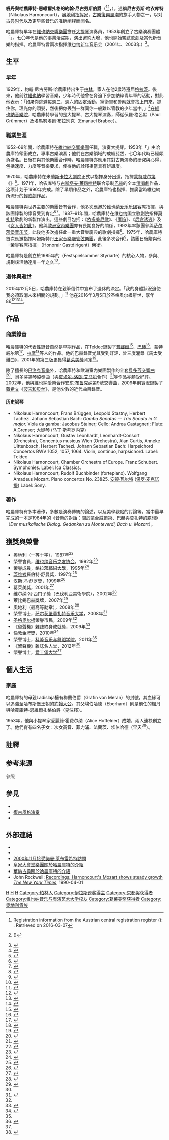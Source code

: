 {{Infobox musical artist
| name         = 尼古勞斯·哈農庫特<br/>Nikolaus Harnoncourt
| Background   = non_vocal_instrumentalist
| image        = Nikolaus Harnoncourt (1980).jpg
| alt          = 
| caption      = 1980年的哈農庫特
| birth_name   = 
| birth_date   = {{birth date|1929|12|06|df=y}}
| birth_place  = {{flag|威瑪共和國}}[[柏林|柏林]]
| death_date   = {{death date and age|2016|03|05|1929|12|06|df=y}}
| death_place  = {{AUT}}[[阿特尔高地区圣格奥尔根|圣格奥尔根]]
| nationality  = {{AUT}}
| other_name   = Johann Nikolaus Graf de la Fontaine und d'Harnoncourt-Unverzagt
| occupation   = {{plainlist|
* 大提琴演奏
* 指揮
}}
| alma_mater   = [[维也纳音乐与表演艺术大学|維也納音樂院]]
| years_active = 
| related_group= {{tsl|en|Concentus Musicus Wien|維也納古樂合奏團}}
| awards       = 
| spouse       = {{marriage|{{tsl|de|Alice Harnoncourt|愛麗絲·霍费尔纳}}|1953|2016|end=s}}<ref name="Millington"/>
| children     = 4
| signature    = Nikolaus-Harnoncourt-signature.png
}}

'''楓丹與哈農庫特-恩維爾扎格的約翰·尼古勞斯伯爵'''（{{lang-de|Johann Nicolaus Graf de la Fontaine und d'Harnoncourt-Unverzagt}}{{NoteTag|1919年4月3日，奧地利的貴族制度遭到{{tsl|en|Austrian_nobility#Abolition of nobility in 1919|奧地利貴族#1919年立法|立法廢止}}，奧地利境內的貴族也不再擁有稱號，但在歐洲其它貴族國家的奧裔貴族仍然被允許沿用自己的稱號<ref name="Munzinger"/>。}}<ref>Registration information from the Austrian central registration register ({{lang|de|Meldeauskunft aus dem Zentralen Melderegister gemäß [https://www.ris.bka.gv.at/eli/bgbl/1992/9/P18/NOR40189421 § 18] Abs. 1 Meldegesetz [1991]}}): {{lang|de|Familienname oder Nachname: Harnoncourt / Vorname: Johann Nikolaus / Geburtsdatum: 1929-12-06}}. Retrieved on 2016-03-07</ref><ref name="Munzinger">{{cite web|url=http://www.munzinger.de/search/go/document.jsp?id=00000014613|title=Nikolaus Harnoncourt|author=Munzinger-Archiv GmbH, Ravensburg|publisher=|accessdate=2020-02-12|archive-date=2019-08-30|archive-url=https://web.archive.org/web/20190830203656/https://www.munzinger.de/search/go/document.jsp?id=00000014613|dead-url=no}} ({{lang|de|Johann Nikolaus Harnoncourt (adelshistorisch: Johann Nikolaus Graf de la Fontaine und d'Harnoncourt-Unverzagt) wurde am 1929-12-06 in Berlin geboren. Die Familie seines Vaters stammt aus luxemburgisch-lothringischem Uradel und führte bis zum Adelsaufhebungsgesetz den Grafen-Titel.}})</ref>，{{bd|1929年|12月6日|2016年|3月5日|catIdx=H}}），通稱'''尼古劳斯·哈农库特'''（Nikolaus Harnoncourt），[[奥地利|奥地利]][[指挥家|指挥家]]，[[復古風格演奏|古樂復興風潮]]的旗手人物之一，以对[[古典主義音樂|古典时代]]以及更早些音乐的准确阐释而闻名。

哈農庫特早年在[[維也納交響樂團|維也納交響樂團]]擔任[[大提琴|大提琴]]演奏員，1953年創立了古樂演奏團體「{{tsl|en|Concentus Musicus Wien|維也納古樂合奏團}}」。七〇年代是他的事業活躍期，演出邀約大增，他也開始嘗試歌劇及當代新音樂的指揮。哈農庫特曾兩次指揮[[维也纳新年音乐会|维也纳新年音乐会]]（2001年、2003年）<ref>{{cite news | url=https://www.nytimes.com/2003/01/02/arts/music-review-a-new-year-comes-to-old-vienna.html | title=A New Year Comes to Old Vienna | work=New York Times | author=James R. Oestreich | date=2003-01-02 | accessdate=2007-08-12 | archive-date=2012-10-26 | archive-url=https://web.archive.org/web/20121026024133/http://www.nytimes.com/2003/01/02/arts/music-review-a-new-year-comes-to-old-vienna.html | dead-url=no }}</ref>。


== 生平 ==
=== 早年 ===
1929年，約翰·尼古勞斯·哈農庫特出生于[[柏林|柏林]]，家人在他2歲時遷居[[格拉茨|格拉茨]]。後來，他前往[[維也納|維也納]]學習音樂，少年時代他曾在脅迫下參加納粹青年軍的活動，對此他表示：「如果你逃避每週三、週六的固定活動，黨衛軍和警察就會找上門來，抓住你，理光你的頭髮，然後把你丟到一群同你一般難以管教的少年當中。」<ref name="Oestreich">{{cite news | url=https://www.nytimes.com/2016/03/07/arts/music/nikolaus-harnoncourt-conductor-and-early-music-specialist-dies-at-86.html | title=Nikolaus Harnoncourt, Conductor and Early-Music Specialist, Dies at 86 | work=The New York Times | author=James R Oestreich | date=2016-03-06 | accessdate=2016-03-07 | archive-date=2016-03-08 | archive-url=https://web.archive.org/web/20160308212329/http://www.nytimes.com/2016/03/07/arts/music/nikolaus-harnoncourt-conductor-and-early-music-specialist-dies-at-86.html | dead-url=no }}</ref>在[[维也纳音乐与表演艺术大学|維也納音樂院]]，哈農庫特學習的是大提琴、古大提琴演奏，師從保羅·格呂默（Paul Grümmer）及埃馬努埃爾·布拉別克（Emanuel Brabec）。

=== 職業生涯 ===
1952–69年間，哈農庫特在[[維也納交響樂團|維也納交響樂團]]任職，演奏大提琴。1953年「{{tsl|en|Concentus Musicus Wien|維也納古樂合奏團}}」由哈農庫特領銜成立，專事古樂演奏；他們在古樂領域的成績斐然，七〇年代時已經頗負盛名。日後在與其他樂團合作時，哈農庫特亦應用其對古樂演奏的研究與心得，包括速度、力度等音樂要求，使得他的詮釋相當具有辨識度。

1970年，哈農庫特在米蘭[[斯卡拉大劇院|斯卡拉大劇院]]正式以指揮身分出道，指揮[[克劳迪奥·蒙特威尔第|蒙特威尔第]]《{{tsl|en|Il ritorno d'Ulisse in patria|尤里西斯歸鄉記}}》<ref>{{cite news | url=https://www.nytimes.com/2003/03/02/arts/music-only-the-best-follow-his-beat.html | title=Only the Best Follow His Beat | work=New York Times | author=James R. Oestreich | date=2003-03-02 | accessdate=2007-10-13 | archive-date=2012-11-02 | archive-url=https://web.archive.org/web/20121102184350/http://www.nytimes.com/2003/03/02/arts/music-only-the-best-follow-his-beat.html | dead-url=no }}</ref>。1971年，哈农库特与[[古斯塔夫·莱昂哈特|古斯塔夫·莱昂哈特]]联合录制[[约翰·塞巴斯蒂安·巴赫|巴赫]]的全本[[清唱劇|清唱劇]]作品，这项计划于1990年完成{{NoteTag|迄今，這套清唱劇錄音仍是唯一使用完全使用男聲合唱的錄音版本，本就為女聲創作的第51號《全地都當歡喜》（''Jauchzet Gott in allen Landen''）和第199號《我心泳血海》（''Mein Herze schwimmt in Blut''）則是其中例外。}}。除了早期作品之外，哈農庫特也指揮、推廣當時維也納所流行的[[輕歌劇|輕歌劇]]作品。

哈農庫特與世界主要的樂團皆有合作，他多次應邀於[[维也纳爱乐乐团|维也纳爱乐乐团]]客席指揮，與該團錄製的錄音受到肯定<ref>{{cite news | url=https://www.theguardian.com/music/2002/aug/02/classicalmusicandopera.artsfeatures5 | title=Smetana: Ma Vlast | work=The Guardian | author=Andrew Clements | date=2002-10-02 | accessdate=2007-08-12 | archive-date=2014-09-09 | archive-url=https://web.archive.org/web/20140909184356/http://www.theguardian.com/music/2002/aug/02/classicalmusicandopera.artsfeatures5 | dead-url=no }}</ref><ref>{{cite news | url=http://arts.guardian.co.uk/critic/review/0,,1069664,00.html | title=Bruckner Symphony No 9: Vienna Philharmonic / Harnoncourt | work=The Guardian | author=Andrew Clements | date=2003-10-24 | accessdate=2007-08-12}}</ref>。1987–91年間，哈農庫特在[[维也纳国立歌剧院|维也纳国立歌剧院]]指揮[[沃尔夫冈·阿马德乌斯·莫扎特|莫扎特]]歌劇的新製作演出，這些劇目包括：《[[依多美尼歐|依多美尼歐]]》、《[[魔笛|魔笛]]》、《[[后宫诱逃|后宫诱逃]]》及《[[女人皆如此|女人皆如此]]》。他與[[歐洲室內樂團|歐洲室內樂團]]亦有長期良好的關係，1992年率該團參與[[萨尔茨堡音乐节|萨尔茨堡音乐节]]，此後他多次擔任此一重大音樂慶典的歌劇指揮<ref>{{Cite web|url=https://archive.salzburgerfestspiele.at/institution/archiv/archiv-suchergebnisse?k=harnoncourt&dv=1.1.1900&db=31.12.2018&typ=0|title=Salzburger Festspiele / Geschichte Archiv Sucherergebnisse|website=歷史資料庫，薩爾茨堡音樂節官方網站|accessdate=2020-08-18|archive-date=2020-08-28|archive-url=https://web.archive.org/web/20200828103844/https://archive.salzburgerfestspiele.at/institution/archiv/archiv-suchergebnisse?k=harnoncourt&dv=1.1.1900&db=31.12.2018&typ=0|dead-url=no}}</ref>。1975年，哈農庫特首次應邀指揮阿姆斯特丹[[王家音樂廳管弦樂團|王家音樂廳管弦樂團]]，此後多次合作<ref>{{cite news | url=https://www.theguardian.com/music/2003/may/23/classicalmusicandopera.artsfeatures5 | title=Dvorak: The Golden Spinning Wheel; The Noon Witch; The Water Goblin; The Wild Dove: Royal Concertgebouw Orchestra/ Harnoncourt | work=The Guardian | author=Andrew Clements | date=2003-05-23 | accessdate=2007-08-12 | archive-date=2014-09-11 | archive-url=https://web.archive.org/web/20140911032611/http://www.theguardian.com/music/2003/may/23/classicalmusicandopera.artsfeatures5 | dead-url=no }}</ref>，該團日後贈與他「榮譽客席指揮」（Honorair Gastdirigent）榮銜。

哈農庫特是創立於1985年的{{tsl|de|Styriarte|施蒂利亚夏季音乐节}}（Festspielsommer Styriarte）的核心人物，參與、規劃該活動達卅一年之久<ref name="Styriarte">{{cite news | year = 2016 | accessdate = 2017-09-21 | publisher = Styriarte | title = 31 Jahre styriarte mit Nikolaus Harnoncourt | url = https://styriarte.com/styriarte/31-jahre-styriarte-mit-nikolaus-harnoncourt/ | language = de | archive-date = 2017-09-22 | archive-url = https://web.archive.org/web/20170922052129/https://styriarte.com/styriarte/31-jahre-styriarte-mit-nikolaus-harnoncourt/ | dead-url = no }}</ref>。

=== 退休與逝世 ===
2015年12月5日，哈農庫特在親筆信件中宣布了退休的決定。「我的身體狀況迫使我必須取消未來相關的規劃。」<ref name=bbcobit>{{cite news | date = 2016-03-06 | accessdate = 2016-03-06 | publisher = BBC | title = Austrian conductor Nikolaus Harnoncourt dies at 86 | url = https://www.bbc.com/news/entertainment-arts-35739456 | archive-date = 2016-03-06 | archive-url = https://web.archive.org/web/20160306174527/http://www.bbc.com/news/entertainment-arts-35739456 | dead-url = no }}</ref> 他在2016年3月5日於[[阿特尔高地区圣格奥尔根|圣格奥尔根]]辭世，享年86<ref name="Millington">{{cite news | url=https://www.theguardian.com/music/2016/mar/06/nikolaus-harnoncourt-obituary | title=Nikolaus Harnoncourt obituary | work=The Guardian | author=Barry Millington | date=2016-03-06 | accessdate=2016-03-06 | archive-date=2016-03-07 | archive-url=https://web.archive.org/web/20160307035129/http://www.theguardian.com/music/2016/mar/06/nikolaus-harnoncourt-obituary | dead-url=no }}</ref><ref>{{cite news | agency = Associated Press | date = 2016-03-06 | accessdate = 2016-03-06 | publisher = ABC News | url = https://abcnews.go.com/Entertainment/wireStory/austrian-conductor-nikolaus-harnoncourt-dies-86-37439259 | title = Austrian Conductor Nikolaus Harnoncourt Dies at 86 | first1 = Bradley | last1 = Klapper | first2 = George | last2 = Jahn | archive-date = 2016-03-07 | archive-url = https://web.archive.org/web/20160307103242/http://abcnews.go.com/Entertainment/wireStory/austrian-conductor-nikolaus-harnoncourt-dies-86-37439259 | dead-url = no }}</ref><ref>{{cite news|title=著名指揮家哈農庫特辭世 享壽86歲|url=https://news.ltn.com.tw/news/world/breakingnews/1623636|accessdate=2019-02-26|newspaper=自由時報|archive-date=2019-02-26|archive-url=https://web.archive.org/web/20190226234133/https://news.ltn.com.tw/news/world/breakingnews/1623636|dead-url=no}}</ref>。

== 作品 ==
=== 商業錄音 ===
哈農庫特的代表性錄音自然是早期作品，在Teldec錄製了[[亨利·普賽爾|普賽爾]]<ref>{{cite news | url=https://www.theguardian.com/music/2003/apr/18/classicalmusicandopera.artsfeatures2 | title=Concentus Musicus Wien: A Celebration | work=The Guardian | author=Andrew Clements | date=2003-04-18 | accessdate=2007-08-12 | archive-date=2014-01-04 | archive-url=https://web.archive.org/web/20140104205438/http://www.theguardian.com/music/2003/apr/18/classicalmusicandopera.artsfeatures2 | dead-url=no }}</ref>、[[约翰·塞巴斯蒂安·巴赫|巴赫]]<ref>{{cite journal | url=http://mq.oxfordjournals.org/cgi/reprint/LVIII/3/496 | last=Wolff | first=Christoph | title=Reviews of Records, Johann Sebastian Bach: ''Musikalisches Opfer'' | journal=The Musical Quarterly | volume=58 | issue=3 | pages=496–501 | date=1972.07 | accessdate=2007-08-12 | doi=10.1093/mq/LVIII.3.496 | archive-date=2006-10-03 | archive-url=https://web.archive.org/web/20061003201950/http://mq.oxfordjournals.org/cgi/reprint/LVIII/3/496 | dead-url=no }}</ref>、蒙特威尔第<ref>{{cite journal | last=Glover | first=Jane | year=1975 | title=Review of Monteverdi's ''L'incoronazione di Poppea'' | journal=The Musical Times | volume=116  | issue=1590 | pages=715 | doi=10.2307/960052 | jstor=960052 | hdl=11250/283741 }}</ref>、[[让-菲利普·拉莫|拉摩]]<ref>{{cite journal | url=http://mq.oxfordjournals.org/cgi/reprint/LIX/2/328 |last=Cyr |first=Mary | title=Reviews of Records, Rameau: ''Castor et Pollux'' | journal=The Musical Quarterly | volume=59 | issue=2 | pages=328–333 |date=1973.04 | accessdate=2007-08-12 | doi = 10.1093/mq/LIX.2.328 }}</ref>等人的作品。他的巴赫錄音尤其受到好評，曾三度灌錄《馬太受難曲》，2001年的第三版更獲得[[葛萊美獎|葛萊美獎]]肯定<ref>{{cite web|url=http://www.bach-cantatas.com/Vocal/BWV244-Harnoncourt.htm|title=Matthaus-Passion BWV 244 – conducted by Nikolaus Harnoncourt|publisher=|accessdate=2016-03-06|archive-date=2016-03-06|archive-url=https://web.archive.org/web/20160306130734/http://www.bach-cantatas.com/Vocal/BWV244-Harnoncourt.htm|dead-url=no}}</ref>。

除了擅長的[[巴洛克音樂|巴洛克音樂]]外，哈農庫特和歐洲室內樂團製作的全套[[貝多芬交響曲|貝多芬交響曲]]<ref>{{cite news | url=https://www.nytimes.com/1991/11/17/arts/recordings-view-harnoncourt-gives-beethoven-a-mild-jolt.html | title=Harnoncourt Gives Beethoven a Mild Jolt | work=New York Times | author=John Rockwell | date=1993-11-17 | accessdate=2007-08-12 | archive-date=2012-10-26 | archive-url=https://web.archive.org/web/20121026024128/http://www.nytimes.com/1991/11/17/arts/recordings-view-harnoncourt-gives-beethoven-a-mild-jolt.html | dead-url=no }}</ref>、貝多芬鋼琴協奏曲（與[[皮埃尔-洛朗·艾马尔|皮埃尔-洛朗·艾马尔]]合作）<ref>{{cite news | url=https://www.theguardian.com/music/2003/feb/28/classicalmusicandopera.artsfeatures1 | title=Beethoven: Piano Concertos Nos 1 -5: Aimard/Chamber Orchestra of Europe/Harnoncourt | work=The Guardian | author=Andrew Clements | date=2003-02-28 | accessdate=2007-08-12 | archive-date=2014-09-10 | archive-url=https://web.archive.org/web/20140910174312/http://www.theguardian.com/music/2003/feb/28/classicalmusicandopera.artsfeatures1 | dead-url=no }}</ref>等作品亦頗受好評。2002年，他與維也納愛樂合作[[安东·布鲁克纳|安东·布鲁克纳]]第9號交響曲{{NoteTag|值得一提的是，哈農庫特在這張錄音中加入了自己的講演，講述布魯克納音樂上的特點，並輔以演奏實例。}}，2009年則實況錄製了[[乔治·格什温|蓋希文]]《[[波吉和贝丝|波吉和贝丝]]》，是他少數的近代曲目錄音。

==== 历史钢琴 ====

* Nikolaus Harnoncourt, Frans Brüggen, Leopold Stastny, Herbert Tachezi. Johann Sebastian Bach: ''Gamba Sonatas — Trio Sonata in G major.'' Viola da gamba: Jacobus Stainer; Cello: Andrea Castagneri; Flute: A.Grenser; 大键琴 (马丁·斯考罗内克)
* Nikolaus Harnoncourt, Gustav Leonhardt, Leonhardt-Consort (Orchestra), Concentus musicus Wien (Orchestra), Alan Curtis, Anneke Ulttenbosch, Herbert Tachezi. Johann Sebastian Bach: Harpsichord Concertos BWV 1052, 1057, 1064. Violin, continuo, harpsichord. Label: Teldec
* Nikolaus Harnoncourt, Chamber Orchestra of Europe. Franz Schubert. Symphonies. Label: Ica Classics.
* Nikolaus Harnoncourt, Rudolf Buchbinder (fortepiano). Wolfgang Amadeus Mozart. Piano concertos No. 23&25. [[安顿·瓦尔特|安顿·瓦尔特]] ([[保罗·麦克诺提|保罗·麦克诺提]]) Label: Sony.

=== 著作 ===
哈農庫特有多本著作，多數是演奏傳統的論述，以及美學觀點的討論等，當中最早完成的一本是1984年的《音樂的對話：關於蒙台威爾第、巴赫與莫扎特的臆想》（''Der musikalische Dialog. Gedanken zu Monteverdi, Bach u. Mozart''）。

== 獲獎與榮譽 ==
{{div col}}
* 奧地利{{tsl|de|Österreichisches Ehrenzeichen und Österreichisches Ehrenkreuz für Wissenschaft und Kunst|學術與藝術獎章}}（一等十字），1987年<ref name=parlament>{{cite web | url = http://www.parlament.gv.at/PAKT/VHG/XXIV/AB/AB_10542/imfname_251156.pdf | title = Reply to a parliamentary question | language = de | page = 1840 | trans-title =  | accessdate = 2012-12-12 | archive-date = 2019-08-05 | archive-url = https://web.archive.org/web/20190805203359/https://www.parlament.gv.at/PAKT/VHG/XXIV/AB/AB_10542/imfname_251156.pdf | dead-url = no }}</ref>
* 榮譽會員，[[维也纳音乐之友协会|维也纳音乐之友协会]]，1992年<ref name="Merk">{{cite news|last1=Merk|first1=Beate|title=Grußwort der Staatsministerin Dr. Beate Merk anlässlich der Verleihung des Romano Guardini Preises am 2012-05-10 in München|url=http://www.beate-merk.de/uploads/media/2012-05-10_Romano_Guardini_Preis_.pdf|accessdate=2016-03-08|publisher=Die Bayerische Staatsministerin der Justiz und für Verbraucherschutz Dr. Beate Merk|date=2012-05-12|language=de|archiveurl=https://web.archive.org/web/20160308175024/http://www.beate-merk.de/uploads/media/2012-05-10_Romano_Guardini_Preis_.pdf|archivedate=2016-03-08}}</ref>
* 榮譽成員，[[格拉茨音乐与表演艺术大学|格拉茨藝術大學]]，1995年<ref>{{cite web|title=Die Kunstuniversität Graz trauert um ihr Ehrenmitglied Nikolaus Harnoncourt|url=http://www.kug.ac.at/news-veranstaltungen/news/kug-aktuell/details/article/die-kunstuniversitaet-graz-trauert-um-ihr-ehrenmitglied-nikolaus-harnoncourt.html|publisher=Art University of Graz|accessdate=2016-03-08|language=de|date=2016-03-07|archive-date=2016-03-08|archive-url=https://web.archive.org/web/20160308160552/http://www.kug.ac.at/news-veranstaltungen/news/kug-aktuell/details/article/die-kunstuniversitaet-graz-trauert-um-ihr-ehrenmitglied-nikolaus-harnoncourt.html|dead-url=no}}</ref>
* [[茨维考|茨维考]]羅伯特·舒曼獎，1997年<ref>{{cite web|title=Preisträger|url=http://www.schumannzwickau.de/robert_schumann_preis_preistraeger.asp|publisher=Schumann in Zwickau|accessdate=2016-03-08|language=de|archive-date=2016-03-03|archive-url=https://web.archive.org/web/20160303210016/http://www.schumannzwickau.de/robert_schumann_preis_preistraeger.asp|dead-url=no}}</ref>
* 汉斯·冯·彪罗獎，1999年<ref>{{cite news|last1=Fuhrmann|first1=Wolfgang|title=Nikolaus Harnoncourt und die Berliner Philharmoniker Wenn Bruckner ganz nach Bruckner klingt|url=http://www.berliner-zeitung.de/nikolaus-harnoncourt-und-die-berliner-philharmoniker-wenn-bruckner-ganz-nach-bruckner-klingt-16226918|accessdate=2016-03-08|work=Berliner Zeitung|date=2000-03-31|language=de|archive-date=2016-03-08|archive-url=https://web.archive.org/web/20160308180049/http://www.berliner-zeitung.de/nikolaus-harnoncourt-und-die-berliner-philharmoniker-wenn-bruckner-ganz-nach-bruckner-klingt-16226918|dead-url=no}}</ref>
* 葛萊美獎，2001年<ref>{{cite web|title=Past Winners Search|url=http://www.grammy.com/nominees/search?artist=harnoncourt&field_nominee_work_value=&year=All&genre=All|publisher=Grammy|accessdate=2016-03-08|archive-date=2016-03-08|archive-url=https://web.archive.org/web/20160308183251/http://www.grammy.com/nominees/search?artist=harnoncourt&field_nominee_work_value=&year=All&genre=All|dead-url=no}}</ref>
* 维尔纳·冯·西门子獎（巴伐利亞美術學院），2002年<ref>{{cite web|title=Archiv: Hauptpreisträger|url=https://www.evs-musikstiftung.ch/de/preise/preise/archiv/hauptpreistraeger.html|publisher=Ernst von Siemens Musikstiftung|accessdate=2016-03-08|language=de|archive-date=2016-03-10|archive-url=https://web.archive.org/web/20160310231408/http://evs-musikstiftung.ch/de/preise/preise/archiv/hauptpreistraeger.html|dead-url=no}}</ref>
* 萊比錫巴赫獎牌，2007年<ref>{{cite news|title=Bach-medaille voor dirigent Nikolaus Harnoncourt|url=http://www.nrc.nl/handelsblad/2007/06/11/bach-medaille-voor-dirigent-nikolaus-harnoncourt-11339603|accessdate=2016-03-08|work=NRC|date=2007-06-11|language=nl|archive-date=2016-03-08|archive-url=https://web.archive.org/web/20160308173442/http://www.nrc.nl/handelsblad/2007/06/11/bach-medaille-voor-dirigent-nikolaus-harnoncourt-11339603|dead-url=no}}</ref>
* 奧地利{{tsl|de|Österreichisches Ehrenzeichen und Österreichisches Ehrenkreuz für Wissenschaft und Kunst|學術與藝術獎章}}（最高等勳章），2008年<ref name=parlament/>
* 榮譽博士，[[萨尔茨堡莫扎特音乐大学|萨尔茨堡莫扎特音乐大学]]，2008年<ref name="Klassik">{{cite web|title=Weitere Ehrendoktorwürde für Harnoncourt|url=http://magazin.klassik.com/news/teaser.cfm?ID=8683&nachricht=Weitere%20Ehrendoktorw%FCrde%20f%FCr%20Harnoncourt|publisher=Klassik.com|accessdate=2016-03-08|language=de|archive-date=2016-03-08|archive-url=https://web.archive.org/web/20160308155014/http://magazin.klassik.com/news/teaser.cfm?ID=8683&nachricht=Weitere%20Ehrendoktorw%FCrde%20f%FCr%20Harnoncourt|dead-url=no}}</ref>
* [[阿特尔高地区圣格奥尔根|圣格奥尔根]]榮譽市民，2009年<ref name="Merk"/>
* 《留聲機》雜誌終身成就獎，2009年<ref>{{cite web|title=Lifetime Achievement. Pierre-Laurent Aimard pays tribute to Nikolaus Harnoncourt, a true visionary|url=http://www.gramophone.co.uk/awards/2009/lifetime-achievement|publisher=Gramophone|accessdate=2016-03-08|archive-date=2016-03-03|archive-url=https://web.archive.org/web/20160303172229/http://www.gramophone.co.uk/awards/2009/lifetime-achievement|dead-url=no}}</ref>
* 倫敦{{tsl|en|Royal Philharmonic Society|皇家愛樂協會}}金牌獎，2010年<ref>{{cite web|title=Nikolaus Harnoncourt|url=http://royalphilharmonicsociety.org.uk/index.php/awards/gold_medal/harnoncourt|publisher=Royal Philharmonic Society|accessdate=2016-03-08|archive-date=2016-03-08|archive-url=https://web.archive.org/web/20160308154531/http://royalphilharmonicsociety.org.uk/index.php/awards/gold_medal/harnoncourt|dead-url=no}}</ref>
* 榮譽博士，[[科隆音乐与舞蹈学院|科隆音乐与舞蹈学院]]，2011年<ref name="Klassik"/>
* 《留聲機》雜誌名人堂，2012年<ref>{{cite web|title=Nikolaus Harnoncourt (conductor and cellist)|url=http://www.gramophone.co.uk/HallofFame/ArtistPage/harnoncourt|publisher=Gramophone|accessdate=2012-04-12|archive-date=2012-04-12|archive-url=https://web.archive.org/web/20120412063515/http://www.gramophone.co.uk/HallofFame/ArtistPage/Harnoncourt|dead-url=no}}</ref>
* 榮譽博士，[[爱丁堡大学|爱丁堡大学]]<ref name="Klassik"/>
{{div col end}}

== 個人生活 ==
=== 家庭 ===
哈農庫特的母親Ladislaja擁有梅蘭伯爵（Gräfin von Meran）的封號，其血緣可以追溯至哈布斯堡王朝的[[奧地利的約翰|約翰大公]]。其父埃伯哈德（Eberhard）則是前任的楓丹與哈農庫特-恩維爾扎格伯爵（見注釋）。

1953年，他與小提琴家愛麗絲·霍费尔纳（Alice Hoffelner）成婚，兩人連袂創立了{{tsl|en|Concentus Musicus Wien|維也納古樂合奏團}}。他們育有四名子女：次女高音{{tsl|de|Elisabeth von Magnus|伊莉莎白·馮·馬格努斯|伊莉莎白}}、菲力浦、法蘭茨、埃伯哈德（早夭<ref>{{cite news | url=https://www.nytimes.com/1996/11/10/arts/following-his-fixations-early-music-to-whatever.html?pagewanted=all | title=Following His Fixations, Early Music to Whatever | work=New York Times | author=James R. Oestreich | date=1996-11-20 | accessdate=2016-03-29 | archive-date=2016-04-11 | archive-url=https://web.archive.org/web/20160411182243/http://www.nytimes.com/1996/11/10/arts/following-his-fixations-early-music-to-whatever.html?pagewanted=all | dead-url=no }}</ref>）。

== 註釋 ==
{{NoteFoot}}

== 参考来源 ==
;參照
{{reflist|2}}

== 參見 ==
{{portal|古典音樂}}
* {{tsl|en|Early music revival|古樂復興}}
* [[復古風格演奏|復古風格演奏]]
* {{tsl|en|Concentus Musicus Wien|維也納古樂合奏團}}

== 外部連結 ==
{{Commons category|Nikolaus Harnoncourt}}
* {{Official website|http://www.harnoncourt.info/index_en.php}}
* {{Discogs artist|716084}}
* [https://web.archive.org/web/20150905083703/http://www.culturekiosque.com/klassik/intervie/rheharnoncourt.html 2000年11月接受諾曼·莱布雷希特訪問]
* [https://web.archive.org/web/20160313045647/http://www.concertgebouworkest.nl/en/orchestra/conductor/Harnoncourt-Nikolaus1/ 皇家大會堂樂團關於哈農庫特的介紹]
* [http://www.warnerclassics.com/3928651 華納古典關於哈農庫特的介紹] {{Wayback|url=http://www.warnerclassics.com/3928651 |date=20160416233751 }}
* John Rockwell: [https://www.nytimes.com/1990/04/01/arts/recordings-harnoncourt-s-mozart-shows-steady-growth.html?pagewanted=all Recordings; Harnoncourt's Mozart shows steady growth] {{Wayback|url=https://www.nytimes.com/1990/04/01/arts/recordings-harnoncourt-s-mozart-shows-steady-growth.html?pagewanted=all |date=20200828104042 }} [[紐約時報|''The New York Times'']], 1990-04-01

{{京都奖获得者|arts-philosophy}}
{{伊拉斯谟奖获得者}}
{{Authority control}}
{{DEFAULTSORT:Harnoncourt, Nikolaus}}
[[Category:奥地利指挥家|H]]
[[Category:20世紀指揮家|H]]
[[Category:21世紀指揮家|H]]
[[Category:柏林人|Category:柏林人]]
[[Category:伊拉斯谟奖得主|Category:伊拉斯谟奖得主]]
[[Category:京都奖获得者|Category:京都奖获得者]]
[[Category:维也纳音乐与表演艺术大学校友|Category:维也纳音乐与表演艺术大学校友]]
[[Category:葛莱美奖获得者|Category:葛莱美奖获得者]]
[[Category:奥地利貴族|Category:奥地利貴族]]